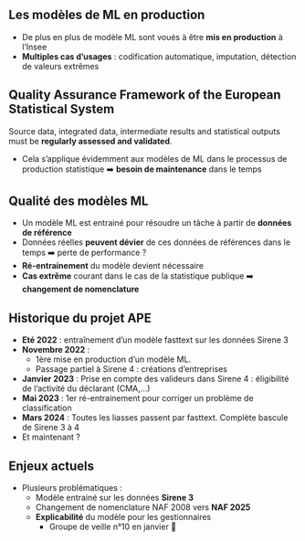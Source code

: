 ## Les modèles de ML en production

- De plus en plus de modèle ML sont voués à être [**mis en production**]{.orange} à l'Insee
- [**Multiples cas d'usages**]{.orange} : codification automatique, imputation, détection de valeurs extrêmes

::: {.callout-note icon=false}

## Quality Assurance Framework of the European Statistical System
Source data, integrated data, intermediate results and statistical outputs must be [**regularly assessed and validated**]{.orange}.
:::

- Cela s'applique évidemment aux modèles de ML dans le processus de production statistique ➡️ [**besoin de maintenance**]{.orange} dans le temps

## Qualité des modèles ML

- Un modèle ML est entrainé pour résoudre un tâche à partir de [**données de référence**]{.orange}
- Données réelles [**peuvent dévier**]{.orange} de ces données de références dans le temps ➡️ perte de performance ?
- [**Ré-entrainement**]{.orange} du modèle devient nécessaire
- [**Cas extrême**]{.orange} courant dans le cas de la statistique publique ➡️ [**changement de nomenclature**]{.blue2}

## Historique du projet APE

- [**Eté 2022**]{.orange} : entraînement d'un modèle fasttext sur les données Sirene 3
- [**Novembre 2022**]{.orange} : 
  - 1ère mise en production d'un modèle ML. 
  - Passage partiel à Sirene 4 : créations d'entreprises 
- [**Janvier 2023**]{.orange} : Prise en compte des valideurs dans Sirene 4 : éligibilité de l'activité du déclarant (CMA,...)
- [**Mai 2023**]{.orange} : 1er ré-entrainement pour corriger un problème de classification
- [**Mars 2024**]{.orange} : Toutes les liasses passent par fasttext. Complète bascule de Sirene 3 à 4
- Et maintenant ?

## Enjeux actuels

- Plusieurs problématiques : 
  - Modèle entrainé sur les données [**Sirene 3**]{.orange}
  - Changement de nomenclature NAF 2008 vers [**NAF 2025**]{.orange}
  - [**Explicabilité**]{.orange} du modèle pour les gestionnaires
    - Groupe de veille n°10 en janvier 📅
